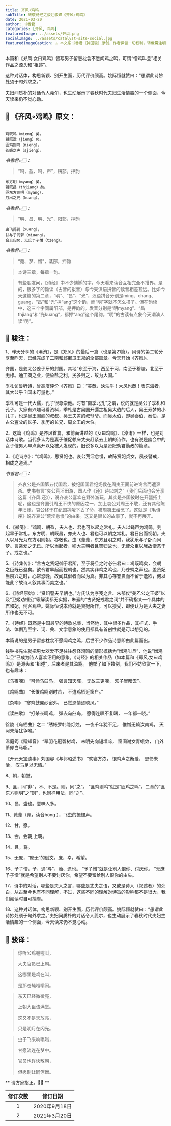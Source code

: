 ```yaml
---
title: 齐风∘鸡鸣
subTitle: 致敬诗经之骏注骏译《齐风∘鸡鸣》 
date: 2021-03-20 
author: 书香君
categories: [齐风, 鸡鸣]
featuredImage: ../assets/齐风.png
socialImage: ../assets/catalyst-site-social.jpg
featuredImageCaption: ⚠️️ 本文系书香君（钟国骏）原创，作者保留一切权利，转载需注明出处。
---
```


本篇和《郑风.女曰鸡鸣》皆写男子留恋枕衾不愿闻鸡之鸣，可谓“憎鸡叫旦”相关作品之源头和“祖述”。

这种对话体，构思新颖、别开生面，历代评价颇高。姚际恒就赞曰：“愚谓此诗妙处须于句外求之。”

夫妇间质朴的对话令人莞尔，也生动展示了春秋时代夫妇生活情趣的一个侧面，今天读来仍不觉心动。

## 🌼 《齐风∘鸡鸣》原文：
```

鸡既鸣（mieng）矣，
朝既盈（jieng）矣。
匪鸡则鸣（mieng），
苍蝇之声（sjieng）。

```
*书香君👉🏻：* 

> “鸣、盈、鸣、声”，耕部，押韵

```
东方明（myang）矣，
朝既昌（thjiang）矣。
匪东方则明（myang），
月出之光（kuang）。

```
*书香君👉🏻：* 

> “明、昌、明、光”，阳部，押韵

```
虫飞薨薨（xuəng），
甘与子同梦（miuəng）。
会且归矣，无庶予子憎（tzəng）。

```
*书香君👉🏻：* 

> “薨、梦、憎”，蒸部，押韵

> 本诗三章，每章一韵。

> 有些朋友问，《诗经》中不少韵脚的字，今天看来读音互相完全不搭界。是的，很多字的韵读（古音的拟音）与今天汉语拼音的读音相差甚远。比如今天这篇的第二章，“明”、“昌”、“光”，汉语拼音分别是ming、chang、guang，“昌”和“光”押“ang”这个韵，而“明”字就不怎么搭了。但在韵读中，这三个字同属阳部，是押韵的。发音分别是“明myang”、“昌thjiang”和“光kuang”，都押“ang”这个尾韵。“明”的古读有点象今天潮汕人读“明”。

## 🍁️ 骏注：

1、昨天分享的《溱洧》，是《郑风》的最后一篇（也是第21篇）。风诗的第二轮分享至昨天，已经完成了二南和邶鄘卫王郑的全部篇章。今天开始《齐风》。

齐国，是姜太公姜子牙的封国。其地“东至于海，西至于河，南至于穆陵，北至于无棣。通工商之业，便鱼盐之利，民多归之，故为大国。”

季札访鲁听诗，曾高度评价《齐风》曰：“美哉，泱泱乎！大风也哉！表东海者，其大公乎？国未可量也。”

季札可是一代大儒，孔子很尊崇他。时有“南季北孔”之谓，说的就是吴公子季札和孔子。大家有兴趣可看资料，季札是古吴国开彊之祖吴太伯的后人，吴王寿梦的小儿子，也是吴王阖闾的叔叔、吴王夫差的叔爷爷。而吴太伯，即吴泰伯、泰伯，是古公亶父的长子、季历的长兄、周文王的大伯。

2、这篇《鸡鸣》是齐风首篇，和前面讲过的《女曰鸡鸣》、《溱洧》一样，也是对话体诗歌。当代多认为是妻子催促赖床丈夫赶紧去上朝的诗作。也有说是幽会中的女子催男人早点离开以免被人发现的。旧说多以为是贤妃劝君勤政的篇章。

3、《毛诗序》：“《鸡鸣》，思贤妃也。哀公荒淫怠慢，故陈贤妃贞女，夙夜警戒，相成之道焉。”

*书香君👉🏻：* 

> 齐哀公是齐国第五代国君，被纪国国君纪炀侯在周夷王面前进谗言而遭烹杀。史书有言“哀公荒淫田游，国人作《还》诗以刺之”（我们后面也会分享这篇《齐风.还》），说齐哀公喜欢在野外游玩，其实是齐国彼时在开疆拓土呢，这也是齐国引周王不快的原因之一，加上哀公对周王不敬，还有其他陈年旧账，哀公终于在纪国挑唆下丢了命，被周夷王给烹了。这就是《毛诗序》说齐哀公“荒淫怠慢”的由来。这又是很长的故事了，就不再展开。

4、《郑笺》：“鸡鸣、朝盈，夫人也、君也可以起之常礼。夫人以蝇声为鸡鸣，则起早于常礼。东方明、朝既昌，亦夫人也、君也可以朝之常礼。君日出而视朝。夫人以月光为东方明则朝。亦敬也。虫飞薨薨，东方且明之时，我犹乐与子卧而同梦。言亲爱之无已。所以当起者，卿大夫朝者且罢归故也，无使众臣以我故憎恶于子。戒之也。”

5、《诗集传》：“言古之贤妃御于君所，至于将旦之时必告君曰：鸡既鸣矣，会朝之臣既已盈矣。欲令君早起而视朝也。然其实非鸡之鸣也，乃苍蝇之声也。盖贤妃当夙兴之时，心常恐晚，故闻其似者而以为真。非其心存警畏而不留于逸欲，何以能此？故诗人叙其事而美之也。”

6、《诗经原始》：“贤妇警夫早朝也。”方氏认为序笺之言、朱郁仪“美乙公之王姬”以及“卫姬劝桓公”等解读都无实据，朱熹的“古贤妃戒君之词”并不确指某一个具体的君和妃，倒客观些。姚际恒说本诗就是贤妃所作，可以接受，即便认为是大夫之妻所作也无不可。

7、《诗经》既然是中国最早的诗歌总集，当然地，其中很多作品，其样式、手法、体例乃至字、词、典、文学意象的使用都具有首创性就是可以想见的。

本篇说的是男子留恋枕衾不愿闻鸡之鸣，后世不少作品诗意即由此篇而出。

钱钟书先生就把男女欢爱不足往往怨怪鸡鸣的情形概括为“憎鸡叫旦”，他说“憎鸡叫旦”已成为诗人喜欢沿用的意象，《诗经》的相关作品（如本篇和《郑风.女曰鸡鸣》）是源头和“祖述”，后来者是其滥觞。 他举了如下数例，我们不妨欣赏一下，也有趣味：

《乌夜啼》
“可怜乌臼鸟，
强言知天曙，
无故三更啼，
欢子冒暗去”。

《鸡鸣曲》
“长恨鸡鸣别时苦，
不遣鸡栖近窗户。”

《杂嘲》
“寒鸡鼓翼纱窗外，
已觉恩情逐晓风。”

《读曲歌》
“打杀长鸣鸡，
弹去乌臼鸟，
愿得连暝不复曙，
一年都一晓。”

徐陵《乌栖曲》之二
“绣帐罗帏隐灯烛，
一夜千年犹不足，
惟憎无赖汝南鸡，
天河未落犹争啼。”

温庭筠《赠知音》
“翠羽花冠碧树鸡，
未明先向短墙啼，
窗间谢女青蛾敛，
门外萧郎白马嘶。”

《开元天宝遗事》刘国容《与郭昭述书》
“欢寝方浓，
恨鸡声之断爱，
恩怜未洽，
叹马足以无情。”

8、朝，朝堂。

9、匪，同“非”，不、不是。则，同“之”。
“匪鸡则鸣”就是“匪鸡之鸣”。二章的“匪东方则明”之“则”，也同样用法，同“之”。

10、昌，盛也。意味人多。

11、薨薨（薨，读音hōng ），飞虫的振翅声。

12、甘，愿。

13、会，会朝,上朝。

14、且，将。

15、无庶，“庶无”的倒文。庶，幸，希望。

16、予子憎，予，通“与”，贻、遗也。
“予子憎”就是让别人恨你、讨厌你。
“无庶予子憎”就是希望别人不要讨厌你，希望不要留给别人恨你的由头。

17、诗中的对话，哪些是夫人之言，哪些是丈夫之语，又或是诗人（叙述者）的旁白，从古至今也有不同理解，不过，这些不同的理解对诗旨的影响都不是很大，我们阅读时自可揣摩。

18、这种对话体，构思新颖、别开生面，历代评价颇高。姚际恒就赞曰：“愚谓此诗妙处须于句外求之。”夫妇间质朴的对话令人莞尔，也生动展示了春秋时代夫妇生活情趣的一个侧面，今天读来仍不觉心动。

## 🍁️ 骏译：

> 你听公鸡喔喔叫，
> 
> 大夫官员已上朝。
> 
> 这哪里是鸡在叫，
> 
> 是那苍蝇嗡嗡闹。

> 东天已经微微亮，
> 
> 上朝大臣该满堂。
> 
> 这又不是天放亮，
> 
> 只是明月在闪光。

> 虫子飞来响嗡嗡，
> 
> 甘愿流连在梦中。
> 
> 官员也许快散朝，
> 
> 但愿别让同僚憎。

** 请方家指正。🙏🏻 **

| 修订次数      | 修订日期 | 
|   :----: |    :----:   | 
| 1    | 2020年9月18日       | 
| 2    | 2021年3月20日       | 
